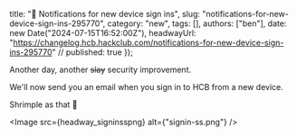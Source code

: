   title: "🚨 Notifications for new device sign ins",
  slug: "notifications-for-new-device-sign-ins-295770",
  category: "new",
  tags: [],
  authors: ["ben"],
  date: new Date("2024-07-15T16:52:00Z"),
  headwayUrl: "https://changelog.hcb.hackclub.com/notifications-for-new-device-sign-ins-295770" // published: true
});

Another day, another ~~slay~~ security improvement.

We'll now send you an email when you sign in to HCB from a new device.

Shrimple as that 🦐


      
<Image src={headway_signinsspng} alt={"signin-ss.png"} />

